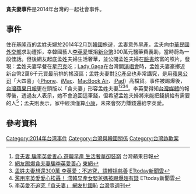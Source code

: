 '''貪夫妻事件'''是2014年台灣的一起社會事件。

==事件==
住在[[基隆市|基隆市]]的孟姓夫婦於2014年2月到[[韓國|韓國]]旅遊，孟妻意外[[早產|早產]]，孟夫向[[中華民國外交部|中華民國外交部]]求助遭拒，幸韓國藝人[[李英愛|李英愛]]慨捐[[新台幣|新台幣]]300萬元醫藥費義助，當時蔚為一段佳話。但後網友起底孟姓夫婦生活奢華，並公開孟姓夫婦在[[臉書|臉書]]炫富的照片，發現：孟姓夫妻早餐在[[星巴克|星巴克]]吃；[[Lady_Gaga|Lady Gaga]]在台灣開[[演唱會|演唱會]]時，孟姓夫妻豪擲近新台幣2萬6千元買最前排的搖滾區；孟姓夫妻對[[3C_(商品代稱)|3C]]產品也非常講究，是用[[蘋果公司|蘋果公司]]「大四喜」（[[iPhone|iPhone]]、[[iMac|iMac]]、[[MacBook_Air|MacBook Air]]、[[iPad|iPad]]）高檔貨。事件被踢爆後，[[台灣蘋果日報|台灣蘋果日報]]更在頭版以「貪夫妻」形容孟姓夫妻<ref>[http://www.appledaily.com.tw/appledaily/article/headline/20140712/35954081/ 貪夫妻 騙李英愛善心 遊韓早產 生活奢華卻裝窮] {{Wayback|url=http://www.appledaily.com.tw/appledaily/article/headline/20140712/35954081/ |date=20170910081342 }} 台灣蘋果日報</ref><ref>[http://tw.on.cc/tw/bkn/cnt/news/20140712/bkntw-20140712065024812-0712_04011_001.html 網友踢爆貪夫妻騙李英愛善心] {{Wayback|url=http://tw.on.cc/tw/bkn/cnt/news/20140712/bkntw-20140712065024812-0712_04011_001.html |date=20160305084910 }} [[東網|東網]]</ref><ref>[http://www.ettoday.net/news/20140713/377955.htm 孟姓夫妻想還300萬 李英愛：不追究，請轉捐慈善] {{Wayback|url=http://www.ettoday.net/news/20140713/377955.htm |date=20150924130724 }} [[ETtoday新聞雲|ETtoday新聞雲]]</ref><ref>[http://www.ettoday.net/news/20140711/377371.htm 濫用李英愛愛心挨轟！ 滯韓早產女嬰爸媽被踢爆超有錢] {{Wayback|url=http://www.ettoday.net/news/20140711/377371.htm |date=20150924130720 }} ETtoday新聞雲</ref>。李英愛得知[[台灣媒體|台灣媒體]]的報導後，透過友人表示，她不會追回這筆錢，但希望孟姓夫婦將來能把錢捐給有需要的人<ref>[http://www.nextmag.com.tw/breaking-news/news/20140713/5448722 李英愛不追究「貪夫妻」 網友批國恥] {{Wayback|url=http://www.nextmag.com.tw/breaking-news/news/20140713/5448722 |date=20160305003524 }} [[台灣壹週刊|台灣壹週刊]]</ref>；孟夫則表示，家中經濟僅算[[小康|小康]]，未來會努力賺錢還給李英愛。

==參考資料==
{{reflist}}

[[Category:2014年台湾事件|Category:2014年台湾事件]]
[[Category:台灣與韓國關係|Category:台灣與韓國關係]]
[[Category:台灣詐欺案|Category:台灣詐欺案]]